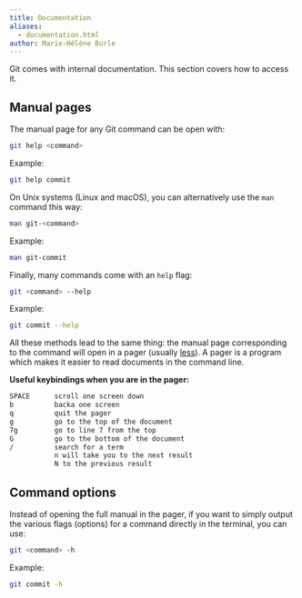 ```yaml
---
title: Documentation
aliases:
  - documentation.html
author: Marie-Hélène Burle
---
```


:::{.def}

Git comes with internal documentation. This section covers how to access it.

:::

## Manual pages

The manual page for any Git command can be open with:

```.bash
git help <command>
```

:::{.example}

Example:

:::

```.bash
git help commit
```

On Unix systems (Linux and macOS), you can alternatively use the `man` command this way:

```.bash
man git-<command>
```

:::{.example}

Example:

:::

```.bash
man git-commit
```

Finally, many commands come with an `help` flag:

```.bash
git <command> --help
```

:::{.example}

Example:

:::

```.bash
git commit --help
```

All these methods lead to the same thing: the manual page corresponding to the command will open in a pager (usually [less](https://en.wikipedia.org/wiki/Less_(Unix))). A pager is a program which makes it easier to read documents in the command line.

:::{.info}

**Useful keybindings when you are in the pager:**

```.bash
SPACE      scroll one screen down
b          backa one screen
q          quit the pager
g		   go to the top of the document
7g		   go to line 7 from the top
G		   go to the bottom of the document
/		   search for a term
		   n will take you to the next result
		   N to the previous result
```

:::

## Command options

Instead of opening the full manual in the pager, if you want to simply output the various flags (options) for a command directly in the terminal, you can use:

```.bash
git <command> -h
```

:::{.example}

Example:

:::

```.bash
git commit -h
```
